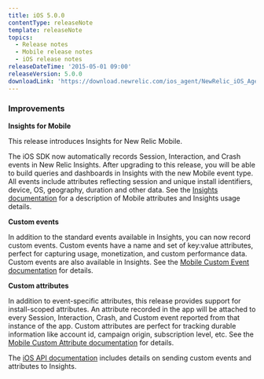 ```yaml
---
title: iOS 5.0.0
contentType: releaseNote
template: releaseNote
topics:
  - Release notes
  - Mobile release notes
  - iOS release notes
releaseDateTime: '2015-05-01 09:00'
releaseVersion: 5.0.0
downloadLink: 'https://download.newrelic.com/ios_agent/NewRelic_iOS_Agent_5.0.0.zip'
---
```


### Improvements

**Insights for Mobile**

This release introduces Insights for New Relic Mobile. 

The iOS SDK now automatically records Session, Interaction, and Crash events in New Relic Insights. After upgrading to this release, you will be able to build queries and dashboards in Insights with the new Mobile event type. All events include attributes reflecting session and unique install identifiers, device, OS, geography, duration and other data. See the [Insights documentation](/docs/insights/new-relic-insights/decorating-events/insights-attributes#mobile-defaults) for a description of Mobile attributes and Insights usage details.

**Custom events**

In addition to the standard events available in Insights, you can now record custom events. Custom events have a name and set of key:value attributes, perfect for capturing usage, monetization, and custom performance data. Custom events are also available in Insights. See the [Mobile Custom Event documentation](/docs/insights/new-relic-insights/adding-querying-data/custom-attributes-events-new-relic-mobile#What-are-events-in-New-Relic-Mobile?) for details.

**Custom attributes**

In addition to event-specific attributes, this release provides support for install-scoped attributes. An attribute recorded in the app will be attached to every Session, Interaction, Crash, and Custom event reported from that instance of the app. Custom attributes are perfect for tracking durable information like account id, campaign origin, subscription level, etc. See the [Mobile Custom Attribute documentation](/docs/insights/new-relic-insights/adding-querying-data/custom-attributes-events-new-relic-mobile#What-are-attributes?) for details. 

The [iOS API documentation](/docs/mobile-monitoring/mobile-sdk-api/new-relic-mobile-sdk-api/working-ios-sdk-api#custom-att-events) includes details on sending custom events and attributes to Insights.
